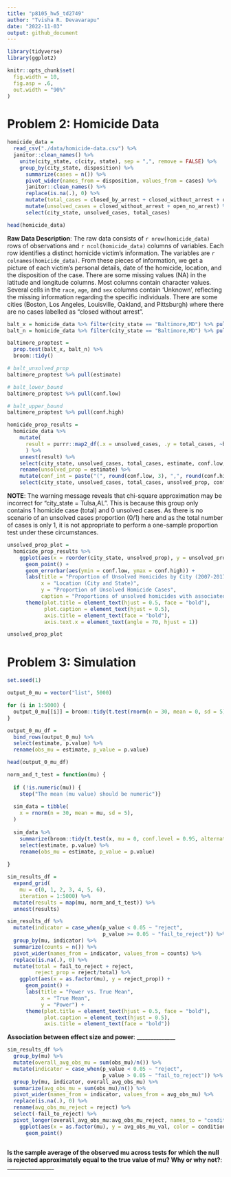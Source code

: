 ```yaml
---
title: "p8105_hw5_td2749"
author: "Tvisha R. Devavarapu"
date: "2022-11-03"
output: github_document
---
```


```r
library(tidyverse)
library(ggplot2)

knitr::opts_chunk$set(
  fig.width = 10,
  fig.asp = .6,
  out.width = "90%"
)
```

# Problem 2: Homicide Data

```r
homicide_data = 
  read_csv("./data/homicide-data.csv") %>%
  janitor::clean_names() %>% 
    unite(city_state, c(city, state), sep = ",", remove = FALSE) %>% 
    group_by(city_state, disposition) %>% 
      summarize(cases = n()) %>%
      pivot_wider(names_from = disposition, values_from = cases) %>% 
      janitor::clean_names() %>% 
      replace(is.na(.), 0) %>% 
      mutate(total_cases = closed_by_arrest + closed_without_arrest + open_no_arrest) %>% 
      mutate(unsolved_cases = closed_without_arrest + open_no_arrest) %>% 
      select(city_state, unsolved_cases, total_cases)

head(homicide_data)
```

**Raw Data Description**: The raw data consists of `r nrow(homicide_data)` rows of observations and `r ncol(homicide_data)` columns of variables. Each row identifies a distinct homicide victim's information. The variables are `r colnames(homicide_data)`. From these pieces of information, we get a picture of each victim's personal details, date of the homicide, location, and the disposition of the case. There are some missing values (NA) in the latitude and longitude columns. Most columns contain character values. Several cells in the `race`, `age`, and `sex` columns contain 'Unknown', reflecting the missing information regarding the specific individuals. There are some cities (Boston, Los Angeles, Louisville, Oakland, and Pittsburgh) where there are no cases labelled as "closed without arrest". 

```r
balt_x = homicide_data %>% filter(city_state == "Baltimore,MD") %>% pull(unsolved_cases)
balt_n = homicide_data %>% filter(city_state == "Baltimore,MD") %>% pull(total_cases)

baltimore_proptest = 
  prop.test(balt_x, balt_n) %>% 
  broom::tidy()

# balt_unsolved_prop
baltimore_proptest %>% pull(estimate)

# balt_lower_bound
baltimore_proptest %>% pull(conf.low)

# balt_upper_bound
baltimore_proptest %>% pull(conf.high)
```

```r
homicide_prop_results =
  homicide_data %>% 
    mutate(
      result = purrr::map2_df(.x = unsolved_cases, .y = total_cases, ~broom::tidy(prop.test(x = .x, n = .y)))
      ) %>%
    unnest(result) %>% 
    select(city_state, unsolved_cases, total_cases, estimate, conf.low, conf.high) %>% 
    rename(unsolved_prop = estimate) %>% 
    mutate(conf_int = paste("(", round(conf.low, 3), ",", round(conf.high, 3), ")")) %>% 
    select(city_state, unsolved_cases, total_cases, unsolved_prop, conf_int, conf.low, conf.high)

```

**NOTE**: The warning message reveals that chi-square approximation may be incorrect for "city_state = Tulsa,AL". This is because this group only contains 1 homicide case (total) and 0 unsolved cases. As there is no scenario of an unsolved cases proportion (0/1) here and as the total number of cases is only 1, it is not appropriate to perform a one-sample proportion test under these circumstances. 

```r
unsolved_prop_plot = 
  homicide_prop_results %>%
    ggplot(aes(x = reorder(city_state, unsolved_prop), y = unsolved_prop)) +
      geom_point() +
      geom_errorbar(aes(ymin = conf.low, ymax = conf.high)) +
      labs(title = "Proportion of Unsolved Homicides by City (2007-2017)",
           x = "Location (City and State)",
           y = "Proportion of Unsolved Homicide Cases",
           caption = "Proportions of unsolved homicides with associated 95% confidence intervals between 2007 and 2017 in major US cities.") +
      theme(plot.title = element_text(hjust = 0.5, face = "bold"),
            plot.caption = element_text(hjust = 0.5),
            axis.title = element_text(face = "bold"),
            axis.text.x = element_text(angle = 70, hjust = 1))

unsolved_prop_plot
```

# Problem 3: Simulation

```r
set.seed(1)
```

```r
output_0_mu = vector("list", 5000)

for (i in 1:5000) {
  output_0_mu[[i]] = broom::tidy(t.test(rnorm(n = 30, mean = 0, sd = 5), mu = 0, conf.level = 0.95))
}

output_0_mu_df = 
  bind_rows(output_0_mu) %>% 
  select(estimate, p.value) %>% 
  rename(obs_mu = estimate, p_value = p.value)

head(output_0_mu_df)

```

```r
norm_and_t_test = function(mu) {
  
  if (!is.numeric(mu)) {
    stop("The mean (mu value) should be numeric")}
  
  sim_data = tibble(
    x = rnorm(n = 30, mean = mu, sd = 5),
  )
  
  sim_data %>%
    summarize(broom::tidy(t.test(x, mu = 0, conf.level = 0.95, alternative = "two.sided"))) %>% 
    select(estimate, p.value) %>% 
    rename(obs_mu = estimate, p_value = p.value)
    
}
```

```r
sim_results_df = 
  expand_grid(
    mu = c(0, 1, 2, 3, 4, 5, 6),
    iteration = 1:5000) %>% 
  mutate(results = map(mu, norm_and_t_test)) %>% 
  unnest(results)
```

```r
sim_results_df %>% 
  mutate(indicator = case_when(p_value < 0.05 ~ "reject",
                               p_value >= 0.05 ~ "fail_to_reject")) %>% 
  group_by(mu, indicator) %>%
  summarize(counts = n()) %>% 
  pivot_wider(names_from = indicator, values_from = counts) %>% 
  replace(is.na(.), 0) %>%
  mutate(total = fail_to_reject + reject,
         reject_prop = reject/total) %>% 
    ggplot(aes(x = as.factor(mu), y = reject_prop)) + 
      geom_point() +
      labs(title = "Power vs. True Mean",
           x = "True Mean",
           y = "Power") +
      theme(plot.title = element_text(hjust = 0.5, face = "bold"),
            plot.caption = element_text(hjust = 0.5),
            axis.title = element_text(face = "bold"))
```
**Association between effect size and power**: ______________

```r
sim_results_df %>% 
  group_by(mu) %>% 
  mutate(overall_avg_obs_mu = sum(obs_mu)/n()) %>% 
  mutate(indicator = case_when(p_value < 0.05 ~ "reject",
                               p_value > 0.05 ~ "fail_to_reject")) %>% 
  group_by(mu, indicator, overall_avg_obs_mu) %>% 
  summarize(avg_obs_mu = sum(obs_mu)/n()) %>% 
  pivot_wider(names_from = indicator, values_from = avg_obs_mu) %>% 
  replace(is.na(.), 0) %>%
  rename(avg_obs_mu_reject = reject) %>% 
  select(-fail_to_reject) %>% 
  pivot_longer(overall_avg_obs_mu:avg_obs_mu_reject, names_to = "condition", values_to = "avg_obs_mu_val") %>% 
    ggplot(aes(x = as.factor(mu), y = avg_obs_mu_val, color = condition)) +
      geom_point()
  
```
**Is the sample average of the observed mu across tests for which the null is rejected approximately equal to the true value of mu? Why or why not?**: _________________





